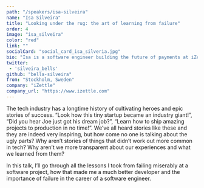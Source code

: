 ```yaml
---
path: "/speakers/isa-silveira"
name: "Isa Silveira"
title: "Looking under the rug: the art of learning from failure"
order: 4
image: "isa_silveira"
color: "red"
link: ""
socialCard: "social_card_isa_silveria.jpg"
bio: "Isa is a software engineer building the future of payments at iZettle. Throughout her career, she has worked with scientific research and nowadays works both on back and front end applications. Isa has worked on products from world class companies like the Stanford University, Planned Parenthood and Virgin. She never turns down a good talk and a beer, in her free time she thinks about how can she make the world a better place while playing with her dogs and practicing slalom skating."
twitter:
 - 'silveira_bells'
github: "bella-silveira"
from: "Stockholm, Sweden"
company: "iZettle"
company_url: "https://www.izettle.com"
---
```


The tech industry has a longtime history of cultivating heroes and epic stories of success. “Look how this tiny startup became an industry giant!”, “Did you hear Joe just got his dream job?”, “Learn how to ship amazing projects to production in no time!”. We’ve all heard stories like these and they are indeed very inspiring, but how come no one is talking about the ugly parts? Why aren’t stories of things that didn’t work out more common in tech? Why aren’t we more transparent about our experiences and what we learned from them?

In this talk, I’ll go through all the lessons I took from failing miserably at a software project, how that made me a much better developer and the importance of failure in the career of a software engineer.
